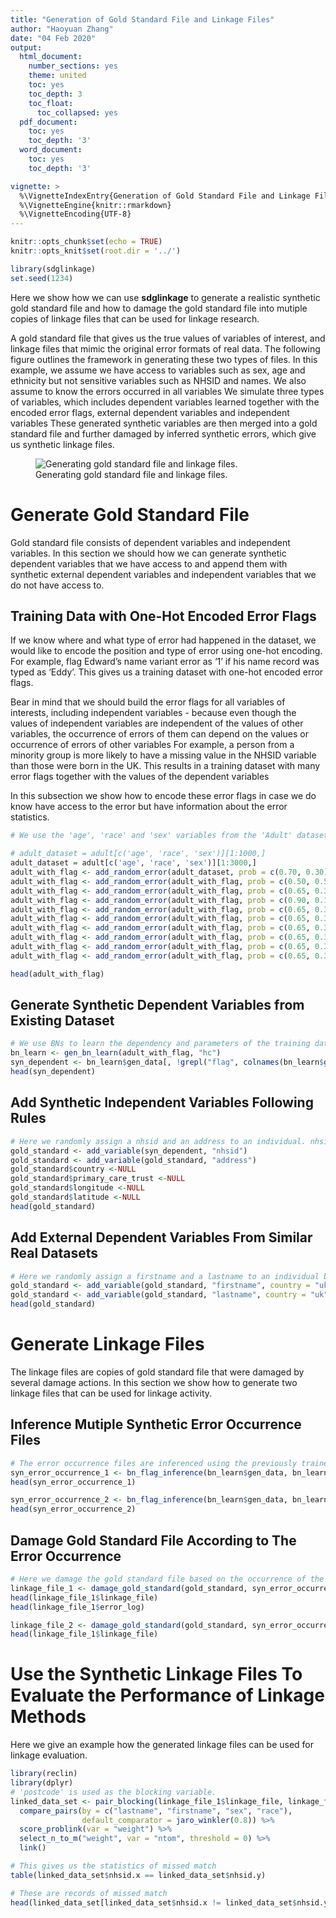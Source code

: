 ```yaml
---
title: "Generation of Gold Standard File and Linkage Files"
author: "Haoyuan Zhang"
date: "04 Feb 2020"
output:
  html_document:
    number_sections: yes
    theme: united
    toc: yes
    toc_depth: 3
    toc_float:
      toc_collapsed: yes
  pdf_document:
    toc: yes
    toc_depth: '3'
  word_document:
    toc: yes
    toc_depth: '3'

vignette: >
  %\VignetteIndexEntry{Generation of Gold Standard File and Linkage Files}
  %\VignetteEngine{knitr::rmarkdown}
  %\VignetteEncoding{UTF-8}
---
```


```r
knitr::opts_chunk$set(echo = TRUE)
knitr::opts_knit$set(root.dir = '../') 
```


```r
library(sdglinkage)
set.seed(1234)
```


Here we show how we can use **sdglinkage** to generate a realistic synthetic gold standard file and how to damage the gold standard file into mutiple copies of linkage files that can be used for linkage research. 

A gold standard file that gives us the true values of variables of interest, and linkage files that mimic the original error formats of real data. The following figure outlines the framework in generating these two types of files. In this example, we assume we have access to variables such as sex, age and ethnicity but not sensitive variables such as NHSID and names. We also assume to know the errors occurred in all variables We simulate three types of variables, which includes dependent variables learned together with the encoded error flags, external dependent variables and independent variables These generated synthetic variables are then merged into a gold standard file and further damaged by inferred synthetic errors, which give us synthetic linkage files.


![Generating gold standard file and linkage files.](sdg_framework.png)

# Generate Gold Standard File
Gold standard file consists of dependent variables and independent variables. In this section we should how we can generate synthetic dependent variables that we have access to and append them with synthetic external dependent variables and independent variables that we do not have access to. 


## Training Data with One-Hot Encoded Error Flags 
If we know where and what type of error had happened in the dataset, we would like to encode the position and type of error using one-hot encoding. For example, flag Edward's name variant error as '1' if his name record was typed as 'Eddy'. This gives us a training dataset with one-hot encoded error flags.

Bear in mind that we should build the error flags for all variables of interests, including independent variables - because even though the values of independent variables are independent of the values of other variables, the occurrence of errors of them can depend on the values or occurrence of errors of other variables For example, a person from a minority group is more likely to have a missing value in the NHSID variable than those were born in the UK. This results in a training dataset with many error flags together with the values of the dependent variables

In this subsection we show how to encode these error flags in case we do know have access to the error but have information about the error statistics. 
```r
# We use the 'age', 'race' and 'sex' variables from the 'Adult' dataset as an example of real dependent variables. Meanwhile, we know the statistics and errors consist in our target dataset. 

# adult_dataset = adult[c('age', 'race', 'sex')][1:1000,]
adult_dataset = adult[c('age', 'race', 'sex')][1:3000,]
adult_with_flag <- add_random_error(adult_dataset, prob = c(0.70, 0.30), "age_missing")
adult_with_flag <- add_random_error(adult_with_flag, prob = c(0.50, 0.50), "race_missing")
adult_with_flag <- add_random_error(adult_with_flag, prob = c(0.65, 0.35), "sex_missing")
adult_with_flag <- add_random_error(adult_with_flag, prob = c(0.90, 0.10), "postcode_trans_char")
adult_with_flag <- add_random_error(adult_with_flag, prob = c(0.65, 0.35), "firstname_variant")
adult_with_flag <- add_random_error(adult_with_flag, prob = c(0.65, 0.35), "lastname_variant")
adult_with_flag <- add_random_error(adult_with_flag, prob = c(0.65, 0.35), "firstname_typo")
adult_with_flag <- add_random_error(adult_with_flag, prob = c(0.65, 0.35),"firstname_pho")
adult_with_flag <- add_random_error(adult_with_flag, prob = c(0.65, 0.35), "firstname_ocr")
adult_with_flag <- add_random_error(adult_with_flag, prob = c(0.65, 0.35),"firstname_trans_char")

head(adult_with_flag)
```



## Generate Synthetic Dependent Variables from Existing Dataset
```r
# We use BNs to learn the dependency and parameters of the training dataset and sample data from the trained model. The generated data not only preserves the relationships and statistics between the variables, but also the occurance of errors (this is useful for the inference for linkage file that is introduced later). 
bn_learn <- gen_bn_learn(adult_with_flag, "hc")
syn_dependent <- bn_learn$gen_data[, !grepl("flag", colnames(bn_learn$gen_data))]
head(syn_dependent)
```


## Add Synthetic Independent Variables Following Rules
```r
# Here we randomly assign a nhsid and an address to an individual. nhsid is generated using the Modulus 11 Algorithm, and address is sampled from a real uk address database.
gold_standard <- add_variable(syn_dependent, "nhsid")
gold_standard <- add_variable(gold_standard, "address")
gold_standard$country <-NULL
gold_standard$primary_care_trust <-NULL
gold_standard$longitude <-NULL
gold_standard$latitude <-NULL
head(gold_standard)
```



## Add External Dependent Variables From Similar Real Datasets
```r
# Here we randomly assign a firstname and a lastname to an individual based on the value of gender and age and the frequency of the names. Firstname and lastname are sampled from a real uk database of baby birth name ranging from 1996 to 2018. 
gold_standard <- add_variable(gold_standard, "firstname", country = "uk", gender_dependency = TRUE, age_dependency = TRUE)
gold_standard <- add_variable(gold_standard, "lastname", country = "uk")
head(gold_standard)
```




# Generate Linkage Files
The linkage files are copies of gold standard file that were damaged by several damage actions. In this section we show how to generate two linkage files that can be used for linkage activity.

## Inference Mutiple Synthetic Error Occurrence Files
```r
# The error occurrence files are inferenced using the previously trained model based on the record of each individual. This gives us the guidenace of the damage actions. 
syn_error_occurrence_1 <- bn_flag_inference(bn_learn$gen_data, bn_learn$fit_model)
head(syn_error_occurrence_1)

syn_error_occurrence_2 <- bn_flag_inference(bn_learn$gen_data, bn_learn$fit_model)
head(syn_error_occurrence_2)
```


## Damage Gold Standard File According to The Error Occurrence
```r
# Here we damage the gold standard file based on the occurrence of the errors.
linkage_file_1 <- damage_gold_standard(gold_standard, syn_error_occurrence_1)
head(linkage_file_1$linkage_file)
head(linkage_file_1$error_log)

linkage_file_2 <- damage_gold_standard(gold_standard, syn_error_occurrence_2)
head(linkage_file_1$linkage_file)
```




# Use the Synthetic Linkage Files To Evaluate the Performance of Linkage Methods
Here we give an example how the generated linkage files can be used for linkage evaluation. 
```r
library(reclin)
library(dplyr)
# 'postcode' is used as the blocking variable. 
linked_data_set <- pair_blocking(linkage_file_1$linkage_file, linkage_file_2$linkage_file, "postcode") %>%
  compare_pairs(by = c("lastname", "firstname", "sex", "race"),
                default_comparator = jaro_winkler(0.8)) %>%
  score_problink(var = "weight") %>%
  select_n_to_m("weight", var = "ntom", threshold = 0) %>%
  link()
```


```r
# This gives us the statistics of missed match
table(linked_data_set$nhsid.x == linked_data_set$nhsid.y)

# These are records of missed match
head(linked_data_set[linked_data_set$nhsid.x != linked_data_set$nhsid.y,],4)
```


